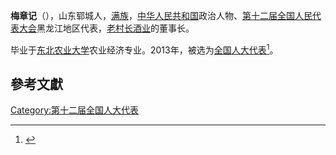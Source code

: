 '''梅章记'''（{{bd|1962年||}}），山东郓城人，[[满族|满族]]，[[中华人民共和国|中华人民共和国]]政治人物、[[第十二届全国人民代表大会|第十二届全国人民代表大会]]黑龙江地区代表，[[黑龙江老村长酒业|老村长酒业]]的董事长。

毕业于[[东北农业大学|东北农业大学]]农业经济专业。2013年，被选为[[全国人大代表|全国人大代表]]<ref>{{cite news|title=全国人大代表信息-梅章记|url= http://210.82.31.1:8084/delegate/viewDelegate.action?dbid=120598|accessdate=2013-03-28|newspaper=全国人大网}}{{Dead link|date=2020年1月 |bot=InternetArchiveBot |fix-attempted=yes }}</ref>。

==參考文獻==
{{reflist}}
{{中国政治人物小作品}}

[[Category:第十二届全国人大代表|Category:第十二届全国人大代表]]